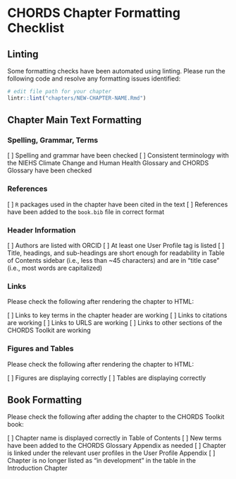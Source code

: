 # CHORDS Chapter Formatting Checklist

## Linting

Some formatting checks have been automated using linting. Please run the following code and resolve any formatting issues identified:

```r
# edit file path for your chapter
lintr::lint("chapters/NEW-CHAPTER-NAME.Rmd")
```

## Chapter Main Text Formatting 

### Spelling, Grammar, Terms

[ ] Spelling and grammar have been checked
[ ] Consistent terminology with the NIEHS Climate Change and Human Health Glossary and CHORDS Glossary have been checked

### References

[ ] `R` packages used in the chapter have been cited in the text
[ ] References have been added to the `book.bib` file in correct format

### Header Information

[ ] Authors are listed with ORCID
[ ] At least one User Profile tag is listed
[ ] Title, headings, and sub-headings are short enough for readability in Table of Contents sidebar (i.e., less than ~45 characters) and are in "title case" (i.e., most words are capitalized)

### Links

Please check the following after rendering the chapter to HTML:

[ ] Links to key terms in the chapter header are working
[ ] Links to citations are working
[ ] Links to URLS are working
[ ] Links to other sections of the CHORDS Toolkit are working

### Figures and Tables

Please check the following after rendering the chapter to HTML:

[ ] Figures are displaying correctly
[ ] Tables are displaying correctly

## Book Formatting

Please check the following after adding the chapter to the CHORDS Toolkit book:

[ ] Chapter name is displayed correctly in Table of Contents
[ ] New terms have been added to the CHORDS Glossary Appendix as needed
[ ] Chapter is linked under the relevant user profiles in the User Profile Appendix
[ ] Chapter is no longer listed as "in development" in the table in the Introduction Chapter
